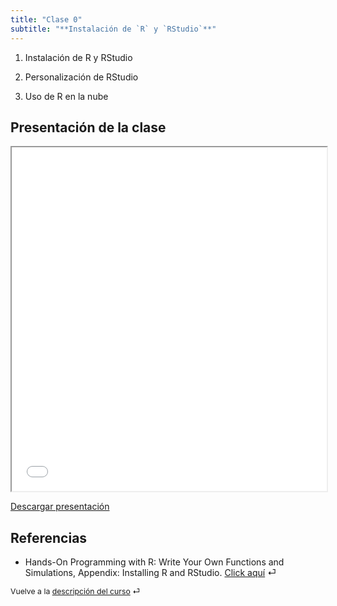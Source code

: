 ```yaml
---
title: "Clase 0"
subtitle: "**Instalación de `R` y `RStudio`**"
---
```


::: {.callout-note title="Ideas más importantes"}
1.  Instalación de R y RStudio

2.  Personalización de RStudio

3.  Uso de R en la nube
:::

## Presentación de la clase

<iframe src="/slides/00_clase-0/class_0.html" height="550" width="100%" allowfullscreen="true">

</iframe>

<a href="/slides/00_clase-0/class_0.html" download="Descarga_clase_0.html" class="download-button">Descargar presentación</a>

## Referencias

-   Hands-On Programming with R: Write Your Own Functions and Simulations, Appendix: Installing R and RStudio. [Click aquí](https://rstudio-education.github.io/hopr/starting.html#how-to-download-and-install-r) ⏎

::: {style="font-size: 0.875em;"}
Vuelve a la [descripción del curso](/ "Descripción del curso") ⏎
:::
